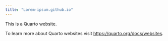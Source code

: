 ```yaml
---
title: "Lorem-ipsum.github.io"
---
```


This is a Quarto website.

To learn more about Quarto websites visit <https://quarto.org/docs/websites>.
